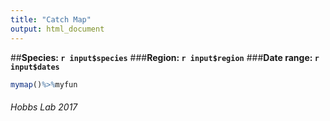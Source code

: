 ```yaml
---
title: "Catch Map"
output: html_document
---
```

##**Species: `r input$species`**
###**Region: `r input$region`**
###**Date range: `r input$dates`**

```r
mymap()%>%myfun
```

###### Hobbs Lab 2017